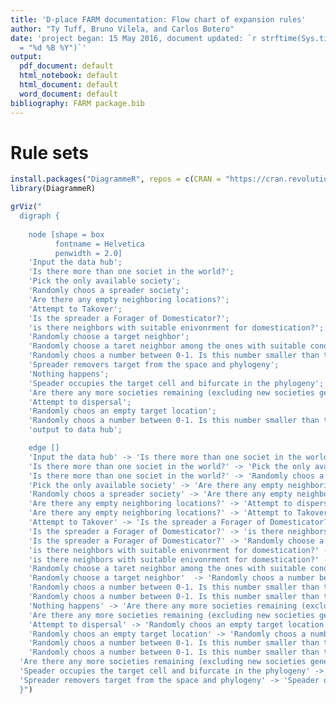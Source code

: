```yaml
---
title: 'D-place FARM documentation: Flow chart of expansion rules'
author: "Ty Tuff, Bruno Vilela, and Carlos Botero"
date: 'project began: 15 May 2016, document updated: `r strftime(Sys.time(), format
  = "%d %B %Y")`'
output:
  pdf_document: default
  html_notebook: default
  html_document: default
  word_document: default
bibliography: FARM package.bib
---
```


# Rule sets

```r
install.packages("DiagrammeR", repos = c(CRAN = "https://cran.revolutionanalytics.com"))
library(DiagrammeR)
```




```r

grViz("
  digraph {
    
    node [shape = box
          fontname = Helvetica
          penwidth = 2.0]
    'Input the data hub'; 
    'Is there more than one societ in the world?'; 
    'Pick the only available society';
    'Randomly choos a spreader society';
    'Are there any empty neighboring locations?';
    'Attempt to Takover';
    'Is the spreader a Forager of Domesticator?';
    'is there neighbors with suitable enivonrment for domestication?';
    'Randomly choose a target neighbor';
    'Randomly choose a taret neighbor among the ones with suitable condition for domestication';
    'Randomly choos a number between 0-1. Is this number smaller than the probability of takeover for the confict category**?';
    'Spreader removers target from the space and phylogeny';
    'Nothing happens';
    'Speader occupies the target cell and bifurcate in the phylogeny';
    'Are there any more societies remaining (excluding new societies generated during this loop) that did not go through the expansion process?';
    'Attempt to dispersal';
    'Randomly choos an empty target location';
    'Randomly choos a number between 0-1. Is this number smaller than the probabilityy of speciation for the spreader societ trait in the pre=expanding location environment?';
    'output to data hub';

    edge []
    'Input the data hub' -> 'Is there more than one societ in the world?';
    'Is there more than one societ in the world?' -> 'Pick the only available society' [label = 'NO'];
    'Is there more than one societ in the world?' -> 'Randomly choos a spreader society' [label = 'YES'];
    'Pick the only available society' -> 'Are there any empty neighboring locations?';
    'Randomly choos a spreader society' -> 'Are there any empty neighboring locations?';
    'Are there any empty neighboring locations?' -> 'Attempt to dispersal' [label = 'YES'];
    'Are there any empty neighboring locations?' -> 'Attempt to Takover' [label = 'NO'];
    'Attempt to Takover' -> 'Is the spreader a Forager of Domesticator?';
    'Is the spreader a Forager of Domesticator?' -> 'is there neighbors with suitable enivonrment for domestication?' [label = 'Domesticator'];
    'Is the spreader a Forager of Domesticator?' -> 'Randomly choose a target neighbor' [label = 'Forager'];
    'is there neighbors with suitable enivonrment for domestication?' -> 'Randomly choose a target neighbor' [label = 'NO'];
    'is there neighbors with suitable enivonrment for domestication?' -> 'Randomly choose a taret neighbor among the ones with suitable condition for domestication' [label = 'YES'];
    'Randomly choose a taret neighbor among the ones with suitable condition for domestication' -> 'Randomly choos a number between 0-1. Is this number smaller than the probability of takeover for the confict category**?';
    'Randomly choose a target neighbor'  -> 'Randomly choos a number between 0-1. Is this number smaller than the probability of takeover for the confict category**?' ;
    'Randomly choos a number between 0-1. Is this number smaller than the probability of takeover for the confict category**?' -> 'Spreader removers target from the space and phylogeny' [label = 'YES'];
    'Randomly choos a number between 0-1. Is this number smaller than the probability of takeover for the confict category**?' -> 'Nothing happens' [label = 'NO'];
    'Nothing happens' -> 'Are there any more societies remaining (excluding new societies generated during this loop) that did not go through the expansion process?';
    'Are there any more societies remaining (excluding new societies generated during this loop) that did not go through the expansion process?' ->  'output to data hub' [label = 'NO'];
    'Attempt to dispersal' -> 'Randomly choos an empty target location';
    'Randomly choos an empty target location' -> 'Randomly choos a number between 0-1. Is this number smaller than the probabilityy of speciation for the spreader societ trait in the pre=expanding location environment?';
    'Randomly choos a number between 0-1. Is this number smaller than the probabilityy of speciation for the spreader societ trait in the pre=expanding location environment?' -> 'Speader occupies the target cell and bifurcate in the phylogeny' [label = 'YES'];
    'Randomly choos a number between 0-1. Is this number smaller than the probabilityy of speciation for the spreader societ trait in the pre=expanding location environment?' -> 'Nothing happens' [label = 'NO'];
  'Are there any more societies remaining (excluding new societies generated during this loop) that did not go through the expansion process?' ->  'Is there more than one societ in the world?' [label = 'YES'];
  'Speader occupies the target cell and bifurcate in the phylogeny' -> 'Are there any more societies remaining (excluding new societies generated during this loop) that did not go through the expansion process?';
  'Spreader removers target from the space and phylogeny' -> 'Speader occupies the target cell and bifurcate in the phylogeny';
  }")






```

